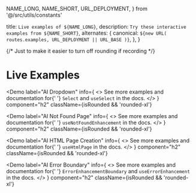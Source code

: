   NAME_LONG,
  NAME_SHORT,
  URL_DEPLOYMENT,
} from '@/src/utils/constants'

  title: `Live examples of ${NAME_LONG}`,
  description: `Try these interactive examples from ${NAME_SHORT}`,
  alternates: {
    canonical: `${new URL(
      routes.examples,
      URL_DEPLOYMENT || URL_BASE
    )}`,
  },
}

{/* Just to make it easier to turn off rounding if recording */}

# Live Examples

<Demo
  label="AI Dropdown"
  info={
    <>
      See more examples and documentation for{' '}
      <Link href={routes.select}>
        `Select` and `useSelect` in the docs.
      </Link>
    </>
  }
  component="h2"
  className={isRounded && 'rounded-xl'}
>
  <DemoSelect />
</Demo>

<Demo
  label="AI Not Found Page"
  info={
    <>
      See more examples and documentation for{' '}
      <Link href={routes.notFound}>`useNotFoundEnhancement` in the docs.</Link>
    </>
  }
  component="h2" className={isRounded && 'rounded-xl'}

>

  <DemoNotFound />
</Demo>

<Demo
  label="AI HTML Page Creation"
  info={
    <>
      See more examples and documentation for{' '}
      <Link href={routes.htmlPage}>`useHtmlPage` in the docs.</Link>
    </>
  }
  component="h2" className={isRounded && 'rounded-xl'}

>

  <DemoHTMLPage />
</Demo>

<Demo
  label="AI Error Boundary"
  info={
    <>
      See more examples and documentation for{' '}
      <Link href={routes.errors}>`ErrorEnhancementBoundary` and `useErrorEnhancement` in the docs.</Link>
    </>
  }
  component="h2" className={isRounded && 'rounded-xl'}

>

  <DemoError />
</Demo>
